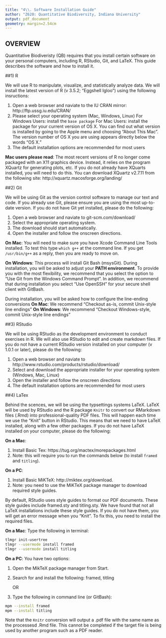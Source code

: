 ```yaml
---
title: "4\\. Software Installation Guide"
author: "Z620: Quantitative Biodiversity, Indiana University"
output: pdf_document
geometry: margin=2.54cm
---
```


## OVERVIEW

Quantitative Biodiveristy (QB) requires that you install certain software on your personal computers, including R, RStudio, Git, and LaTeX.
This guide describes the software and how to install it.

##1) R

We will use R to manipulate, visualize, and statistically analyze data.
We will install the latest version of R (v 3.5.2; "Eggshell Igloo") using the following insructions:

1. Open a web browser and naviate to the IU CRAN mirror: http://ftp.ussg.iu.edu/CRAN/
2. Please select your operating system (Mac, Windows, Linux)
    For Windows Users: install the `base package`
    For Mac Users: install the package for your current version of OS X. You can find out what version is installed by going to the Apple menu and choosing "About This Mac". The version number of OS X you are using appears directly below the words "OS X."
3. The default installation options are recommended for most users

**Mac users please read**:
    The most recent versions of R no longer come packaged with an X11 graphics device.
    Instead, it relies on the program XQuartz for generating plots, etc.
    If you do not already have XQuarts installed, you will need to do this.
    You can download XQuartz v2.7.11 from the following site: http://xquartz.macosforge.org/landing/

##2) Git

We will be using Git as the version control software to manage our text and code.
If you already use Git, please ensure you are using the most up-to-date version.
If you do not have Git yet installed, please do the following:

1. Open a web browser and naviate to git-scm.com/download/
2. Select the appropriate operating system.
3. The download should start automatically.
4. Open the installer and follow the onscreen directions.

  **On Mac**: You will need to make sure you have Xcode Command Line Tools installed.
  To test this type `which g++` at the command line.
  If you get `/usr/bin/g++` as a reply, then you are ready to move on.
  
  **On Windows**: This process will install Git Bash (msysGit). 
  During installation, you will be asked to adjust your **PATH environment**.
  To provide you with the most flexibility, we recommend that you select the option to "Use Git from the Windows Command Prompt".
  In addition, we recommend that during installation you select "Use OpenSSH" for your secure shell client with GitBash.
  
  During installation, you will be asked how to configure the line-ending conversions
  **On Mac**: We recommend "Checkout as-is, commit Unix-style line endings"
  **On Windows**: We recommend "Checkout Windows-style, commit Unix-style line endings"

##3)  RStudio

We will be using RStudio as the development environment to conduct exercises in R. 
We will also use RStudio to edit and create markdown files. 
If you do not have a current RStudio version installed on your computer (v 1.0.1 or later), please do the following:

1. Open a web browser and naviate to http://www.rstudio.com/products/rstudio/download/
2. Select and download the appropriate installer for your operating system (Windows, Mac, Linux)
3. Open the installer and follow the onscreen directions
4. The default installation options are recommended for most users

##4)  LaTex

Behind the scences, we will be using the typsettings systems LaTeX.
LaTeX will be used by RStudio and the R package `Knitr` to convert our RMarkdown files (.Rmd) into professional-quality PDF files. 
This will happen each time we use the "Knit" button in RStudio.
This means that we need to have LaTeX installed, along with a few other packages. 
If you do not have LaTeX installed on your computer, please do the following: 

**On a Mac**:

1. Install Basic Tex: https://tug.org/mactex/morepackages.html
2. Note: this will require you to run the commands below (to install `framed` and `titling`).

**On a PC**:

1. Install Basic MiKTeX: http://miktex.org/download.
2. Note: you need to use the MiKTeX package manager to download required style guides. 

By default, RStudio uses style guides to format our PDF documents. 
These style guides include framed.sty and titling.sty.
We have found that not all LaTeX installations include these style guides.
If you do not have them, you will get an error message when you "Knit".
To fix this, you need to install the required files.

**On a Mac**:
Type the following in terminal:
    
```sh
tlmgr init-usertree
tlmgr --usermode install framed
tlmgr --usermode install titling
```

**On a PC**:
You have two options:
  
1. Open the MikTeX package manager from Start.
2. Search for and install the following: framed, titling
    
    OR
  
1. Type the following in command line (or GitBash):

```sh        
mpm --install framed
mpm --install titling
```

Note that the `Knitr` conversion will output a .pdf  file with the same name as the processesd .Rmd file. This cannot be completed if the target file is being used by another program such as a PDF reader.